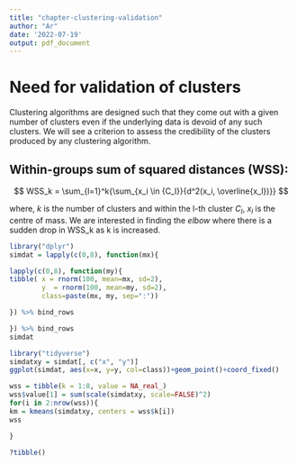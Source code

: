 ```yaml
---
title: "chapter-clustering-validation"
author: "Ar"
date: '2022-07-19'
output: pdf_document
---
```


# Need for validation of clusters 
Clustering algorithms are designed such that they come out with a given number of clusters even if the underlying data is devoid of any such clusters.
We will see a criterion to assess the credibility of the clusters produced by any clustering algorithm.

## Within-groups sum of squared distances (WSS): 

$$
WSS_k =  \sum_{l=1}^k{\sum_{x_i \in {C_l}}{d^2(x_i, \overline{x_l})}}
$$

where, $k$ is the number of clusters and within the l-th cluster $C_l$, $x_l$ is the centre of mass.
We are interested in finding the *elbow* where there is a sudden drop in WSS_k as k is increased. 

```r
library("dplyr")
simdat = lapply(c(0,8), function(mx){

lapply(c(0,8), function(my){
tibble( x = rnorm(100, mean=mx, sd=2),
        y  = rnorm(100, mean=my, sd=2),
        class=paste(mx, my, sep=":"))

}) %>% bind_rows

}) %>% bind_rows
simdat
```

```r
library("tidyverse")
simdatxy = simdat[, c("x", "y")]
ggplot(simdat, aes(x=x, y=y, col=class))+geom_point()+coord_fixed()
```

```r
wss = tibble(k = 1:8, value = NA_real_)
wss$value[1] = sum(scale(simdatxy, scale=FALSE)^2)
for(i in 2:nrow(wss)){
km = kmeans(simdatxy, centers = wss$k[i])
wss

}
```

```r
?tibble()
```